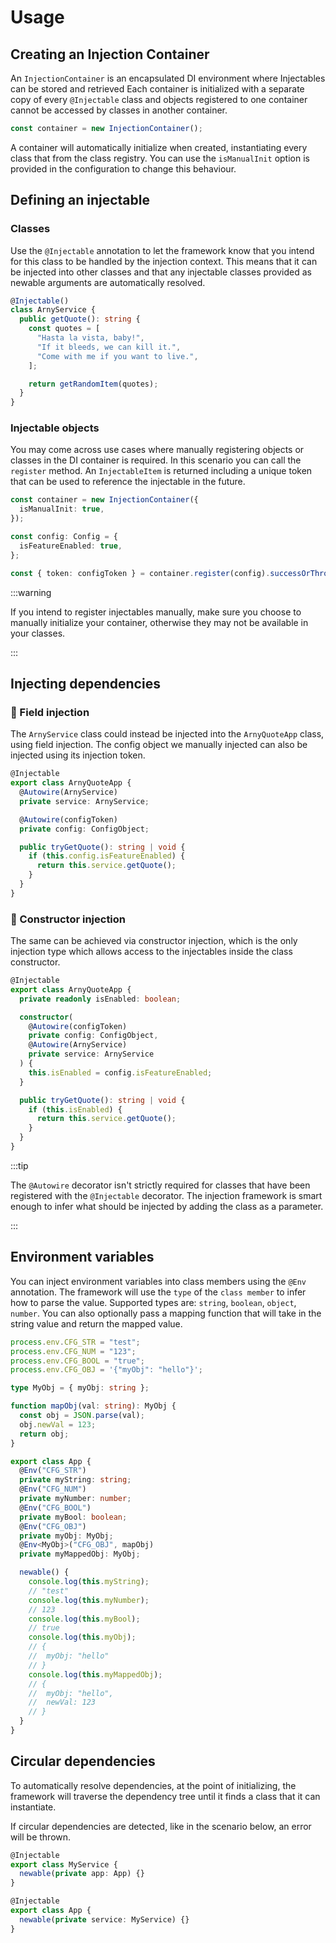 # Usage

## Creating an Injection Container

An `InjectionContainer` is an encapsulated DI environment where Injectables can be stored and retrieved
Each container is initialized with a separate copy of every `@Injectable` class and objects registered
to one container cannot be accessed by classes in another container.

```typescript
const container = new InjectionContainer();
```

A container will automatically initialize when created, instantiating every class that from the class
registry. You can use the `isManualInit` option is provided in the configuration to change this behaviour.

## Defining an injectable

### Classes

Use the `@Injectable` annotation to let the framework know that you intend for this class to be handled
by the injection context. This means that it can be injected into other classes and that any injectable
classes provided as newable arguments are automatically resolved.

```typescript
@Injectable()
class ArnyService {
  public getQuote(): string {
    const quotes = [
      "Hasta la vista, baby!",
      "If it bleeds, we can kill it.",
      "Come with me if you want to live.",
    ];

    return getRandomItem(quotes);
  }
}
```

### Injectable objects

You may come across use cases where manually registering objects or classes in the DI container is
required. In this scenario you can call the `register` method. An `InjectableItem` is returned including
a unique token that can be used to reference the injectable in the future.

```typescript
const container = new InjectionContainer({
  isManualInit: true,
});

const config: Config = {
  isFeatureEnabled: true,
};

const { token: configToken } = container.register(config).successOrThrow();
```

:::warning

If you intend to register injectables manually, make sure you choose to manually
initialize your container, otherwise they may not be available in your classes.

:::

## Injecting dependencies

### 🌾 Field injection

The `ArnyService` class could instead be injected into the `ArnyQuoteApp` class,
using field injection. The config object we manually injected can also be injected using its injection
token.

```typescript
@Injectable
export class ArnyQuoteApp {
  @Autowire(ArnyService)
  private service: ArnyService;

  @Autowire(configToken)
  private config: ConfigObject;

  public tryGetQuote(): string | void {
    if (this.config.isFeatureEnabled) {
      return this.service.getQuote();
    }
  }
}
```

### 🔨 Constructor injection

The same can be achieved via constructor injection, which is the only injection type which
allows access to the injectables inside the class constructor.

```typescript
@Injectable
export class ArnyQuoteApp {
  private readonly isEnabled: boolean;

  constructor(
    @Autowire(configToken)
    private config: ConfigObject,
    @Autowire(ArnyService)
    private service: ArnyService
  ) {
    this.isEnabled = config.isFeatureEnabled;
  }

  public tryGetQuote(): string | void {
    if (this.isEnabled) {
      return this.service.getQuote();
    }
  }
}
```

:::tip

The `@Autowire` decorator isn't strictly required for classes that have been registered with
the `@Injectable` decorator. The injection framework is smart enough to infer what should be injected by
adding the class as a parameter.

:::

## Environment variables

You can inject environment variables into class members using the `@Env` annotation.
The framework will use the `type` of the `class member` to infer how to parse the value.
Supported types are: `string`, `boolean`, `object`, `number`.
You can also optionally pass a mapping function that will take in the string value and
return the mapped value.

```typescript
process.env.CFG_STR = "test";
process.env.CFG_NUM = "123";
process.env.CFG_BOOL = "true";
process.env.CFG_OBJ = '{"myObj": "hello"}';

type MyObj = { myObj: string };

function mapObj(val: string): MyObj {
  const obj = JSON.parse(val);
  obj.newVal = 123;
  return obj;
}

export class App {
  @Env("CFG_STR")
  private myString: string;
  @Env("CFG_NUM")
  private myNumber: number;
  @Env("CFG_BOOL")
  private myBool: boolean;
  @Env("CFG_OBJ")
  private myObj: MyObj;
  @Env<MyObj>("CFG_OBJ", mapObj)
  private myMappedObj: MyObj;

  newable() {
    console.log(this.myString);
    // "test"
    console.log(this.myNumber);
    // 123
    console.log(this.myBool);
    // true
    console.log(this.myObj);
    // {
    //  myObj: "hello"
    // }
    console.log(this.myMappedObj);
    // {
    //  myObj: "hello",
    //  newVal: 123
    // }
  }
}
```

## Circular dependencies

To automatically resolve dependencies, at the point of initializing, the framework will
traverse the dependency tree until it finds a class that it can instantiate.

If circular dependencies are detected, like in the scenario below, an error will be thrown.

```typescript
@Injectable
export class MyService {
  newable(private app: App) {}
}

@Injectable
export class App {
  newable(private service: MyService) {}
}
```

